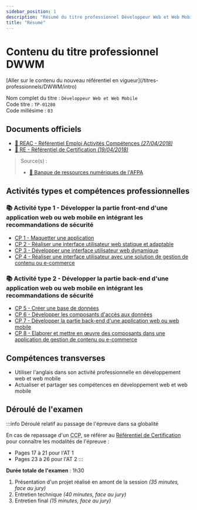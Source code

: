 ```yaml
---
sidebar_position: 1
description: "Résumé du titre professionnel Développeur Web et Web Mobile (DWWM TP-01280m03, expiré depuis septembre 2023)."
title: "Résumé"
---
```



# Contenu du titre professionnel DWWM

<Admonition type="warning" title="Attention, tu es en train de consulter un référentiel expiré !">
[Aller sur le contenu du nouveau référentiel en vigueur](/titres-professionnels/DWWM/intro)
</Admonition>

Nom complet du titre : `Développeur Web et Web Mobile`  
Code titre : `TP-01280`  
Code millésime : `03`

## Documents officiels

- [📄 REAC - Référentiel Emploi Activités Compétences _(27/04/2018)_](https://www.banque.di.afpa.fr/EspaceEmployeursCandidatsActeurs/Download.aspx?i=48e5e746-396c-42ef-bf6d-19c97c374960&d=1)
- [📄 RE - Référentiel de Certification _(19/04/2018)_](https://www.banque.di.afpa.fr/EspaceEmployeursCandidatsActeurs/Download.aspx?i=a636e6a8-8a35-4879-879e-81c75837da95&d=1)

> Source(s) :
>
> - [🔗 Banque de ressources numériques de l'AFPA](https://www.banque.di.afpa.fr/EspaceEmployeursCandidatsActeurs/EGPResultat.aspx?cr=d%C3%A9veloppeur%20web&cd=&ct=01280m03&type=t)

## Activités types et compétences professionnelles

### 📚 Activité type 1 - Développer la partie front-end d'une application web ou web mobile en intégrant les recommandations de sécurité

- [CP 1 - Maquetter une application](./AT1/CP1)
- [CP 2 - Réaliser une interface utilisateur web statique et adaptable](./AT1/CP2)
- [CP 3 - Développer une interface utilisateur web dynamique](./AT1/CP3)
- [CP 4 - Réaliser une interface utilisateur avec une solution de gestion de contenu ou e-commerce](./AT1/CP4)

### 📚 Activité type 2 - Développer la partie back-end d'une application web ou web mobile en intégrant les recommandations de sécurité

- [CP 5 - Créer une base de données](./AT2/CP5)
- [CP 6 - Développer les composants d'accès aux données](./AT2/CP6)
- [CP 7 - Développer la partie back-end d'une application web ou web mobile](./AT2/CP7)
- [CP 8 - Elaborer et mettre en œuvre des composants dans une application de gestion de contenu ou e-commerce](./AT2/CP8)

## Compétences transverses

- Utiliser l'anglais dans son activité professionnelle en développement web et web mobile
- Actualiser et partager ses compétences en développement web et web mobile

## Déroulé de l'examen

:::info Déroulé relatif au passage de l'épreuve dans sa globalité

En cas de repassage d'un <abbr title="Certificat de Compétences Professionnelles">CCP</abbr>, se référer au [Référentiel de Certification](https://www.banque.di.afpa.fr/EspaceEmployeursCandidatsActeurs/Download.aspx?i=a636e6a8-8a35-4879-879e-81c75837da95&d=1) pour connaître les modalités de l'épreuve :

- Pages 17 à 21 pour l'AT 1
- Pages 23 à 26 pour l'AT 2
:::

**Durée totale de l'examen** : 1h30

1. Présentation d'un projet réalisé en amont de la session _(35 minutes, face au jury)_
2. Entretien technique _(40 minutes, face au jury)_
3. Entretien final _(15 minutes, face au jury)_
